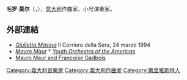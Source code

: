 {{Infobox musical artist  <!-- See Wikipedia:WikiProject Musicians -->
| Name    = 毛罗·莫尔
|type = 演奏者
| Birth_name          = 
| Background          = 
| Img                = Mauro Maur.jpg
| imagesize           = 250px
| Born                = {{birth date and age|1958|08|08}}
|出生地点 = {{ITA}}[[的里雅斯特|的里雅斯特]]
| Died                = 
| Instrument          = [[小号|小号]]
| Genre               = [[古典音乐|古典音乐]]
| Occupation          = 小号手
| Years_active        = 1976年至今
| Notable_instruments = 
}}

'''毛罗·莫尔'''（{{lang-it|'''Mauro Maur'''}}，{{bd|1958年|8月8日|}}），[[意大利|意大利]]作曲家，小号演奏家。

== 外部連結 ==
* [http://archiviostorico.corriere.it/1994/marzo/24/gli_amici_ricordano_Giulietta_co_10_9403243226.shtml ''Giulietta Masina''] {{Wayback|url=http://archiviostorico.corriere.it/1994/marzo/24/gli_amici_ricordano_Giulietta_co_10_9403243226.shtml |date=20100828003902 }} Il Corriere della Sera, 24 marzo 1994 
* [https://web.archive.org/web/20070928024321/http://www.40concerti.it/artista.php?sezione=artisti&artista=14 ''Mauro Maur''] * [https://web.archive.org/web/20090410080224/http://yoa.org/Orchestra/Faculty/tabid/332/Default.aspx ''Youth Orchestra of the Americas'']
* [https://web.archive.org/web/20110722032941/http://www.iicmontreal.esteri.it/IIC_Montreal/webform/SchedaEvento.aspx?id=31 Mauro Maur and Francoise Gadbois]

{{Authority control}}
{{DEFAULTSORT:Maur}}
[[Category:義大利音樂家|Category:義大利音樂家]]
[[Category:義大利作曲家|Category:義大利作曲家]]
[[Category:第里雅斯特人|Category:第里雅斯特人]]
{{Italy-bio-stub}}